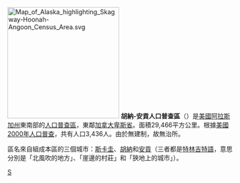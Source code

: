 {{Unreferenced|time=2020-03-07T01:45:07+00:00}}
[[File:Map_of_Alaska_highlighting_Skagway-Hoonah-Angoon_Census_Area.svg|250px]]
'''胡納-安貢人口普查區'''（{{lang-en|Hoonah-Angoon Census Area}}）是[[美國|美國]][[阿拉斯加州|阿拉斯加州]]東南部的[[人口普查區|人口普查區]]，東鄰[[加拿大|加拿大]][[卑斯省|卑斯省]]。面積29,466平方公里。根據[[美國2000年人口普查|美國2000年人口普查]]，共有人口3,436人。由於無建制，故無治所。

區名來自組成本區的三個城市：[[史凯威_(阿拉斯加州)|斯卡圭]]、[[霍纳_(阿拉斯加州)|胡納]]和[[安贡_(阿拉斯加州)|安貢]]（三者都是[[特林吉特語|特林吉特語]]，意思分別是「北風吹的地方」、「崖邊的村莊」和「狹地上的城市」）。
{{胡納-安貢人口普查區}}
{{Alaska}}
{{Authority control}}
[[Category:阿拉斯加州人口普查區|S]]